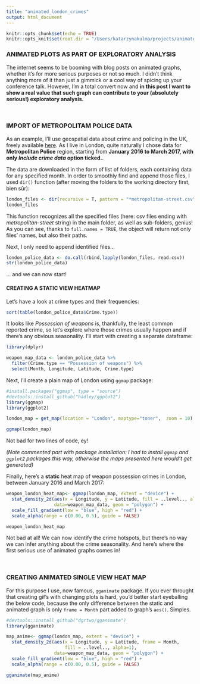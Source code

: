 ```yaml
---
title: "animated_london_crimes"
output: html_document
---
```


```r
knitr::opts_chunk$set(echo = TRUE)
knitr::opts_knit$set(root.dir = "/Users/katarzynakulma/projects/animated_maps/")
```

### ANIMATED PLOTS AS PART OF EXPLORATORY ANALYSIS 

The internet seems to be booming with blog posts on animated graphs, whether it's for more serious purposes or not so much. I didn't think anything more of it than just a gimmick or a cool way of spicing up your conference talk. However, I'm a total convert now and **in this post I want to show a real value that such graph can contribute to your (absolutely serious!) exploratory analysis.**

<br>

### IMPORT OF METROPOLITAM POLICE DATA 

As an example, I'll use geospatial data about crime and policing in the UK, freely available [here](https://data.police.uk/data/). As I live in London, quite naturally I chose data for **Metropolitan Police** region, starting from **January 2016 to March 2017, with only _Include crime data_ option ticked.**. 

The data are downloaded in the form of list of folders, each containing data for any specified month. In order to smoothly find and append those files, I used `dir()` function (after moving the folders to the working directory first, bien sûr):

```r
london_files <- dir(recursive = T, pattern = "*metropolitan-street.csv", full.names=TRUE)
london_files
```

This function recognizes all the specified files (here: csv files ending with *metropolitan-street* string) in the main folder, as well as sub-folders, genius! As you can see, thanks to `full.names = TRUE`, the object will return not only files' names, but also their paths.

Next, I only need to append identified files...
```r
london_police_data <- do.call(rbind,lapply(london_files, read.csv))
str(london_police_data) 
```
... and we can now start!

#### CREATING A STATIC VIEW HEATMAP

Let's have a look at crime types and their frequencies:

```r
sort(table(london_police_data$Crime.type))
```

It looks like _Possession of weapons_ is, thankfully, the least common reported crime, so let's explore where those crimes usually happen and if there's any obvious seasonality. I'll start with creating a separate dataframe: 

```r
library(dplyr)

weapon_map_data <- london_police_data %>%
  filter(Crime.type == "Possession of weapons") %>% 
  select(Month, Longitude, Latitude, Crime.type)
```

Next, I'll create a plain map of London using `ggmap` package:

```r
#install.packages("ggmap", type = "source")
#devtools::install_github("hadley/ggplot2")
library(ggmap)
library(ggplot2)

london_map = get_map(location = "London", maptype="toner",  zoom = 10)

ggmap(london_map)
```

Not bad for two lines of code, ey!

_(Note commented part with package installation: I had to install `ggmap` and `ggplot2` packages this way, otherwise the maps presented here would't get generated)_

Finally, here's a **static** heat map of weapon possession crimes in London, between January 2016 and March 2017:

```r
weapon_london_heat_map<- ggmap(london_map, extent = "device") +
  stat_density_2d(aes(x = Longitude, y = Latitude, fill = ..level.., alpha=1),
                  data=weapon_map_data, geom = "polygon") +
  scale_fill_gradient(low = "blue", high = "red") +
  scale_alpha(range = c(0.00, 0.5), guide = FALSE) 

weapon_london_heat_map
```

Not bad at all! We can now identify the crime hotspots, but there's no way we can infer anything about the crime seasonality. And here's where the first serious use of animated graphs comes in!

<br>

### CREATING ANIMATED SINGLE VIEW HEAT MAP

For this purpose I use, now famous, `gganimate` package. If you ever throught that creating gif's with changing plots is hard, you'd better start eyeballing the below code, because the only difference between the static and animated graph is only `frame = Month` part added to graph's `aes()`. Simples. 

```r
#devtools::install_github("dgrtwo/gganimate")
library(gganimate)

map_anime<- ggmap(london_map, extent = "device") +
  stat_density_2d(aes(x = Longitude, y = Latitude, frame = Month, 
                      fill = ..level.., alpha=1),
                  data=weapon_map_data, geom = "polygon") +
  scale_fill_gradient(low = "blue", high = "red") +
  scale_alpha(range = c(0.00, 0.5), guide = FALSE) 

gganimate(map_anime)
```

